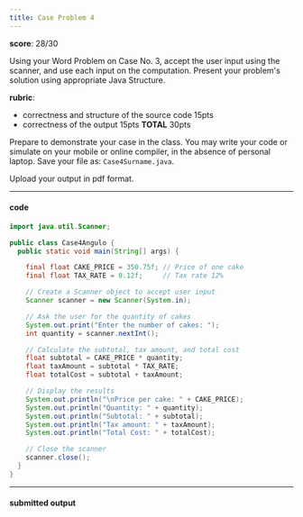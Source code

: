```yaml
---
title: Case Problem 4
---
```


**score**: 28/30

Using your Word Problem on Case No. 3, accept the user input using the scanner, and use each input on the computation. Present your problem's solution using appropriate Java Structure.

**rubric**:

- correctness and structure of the source code 15pts
- correctness of the output 15pts
**TOTAL** 30pts

Prepare to demonstrate your case in the class. You may write your code or simulate on your mobile or online compiler, in the absence of personal laptop. Save your file as: `Case4Surname.java`.

Upload your output in pdf format.

---

#### code

```java
import java.util.Scanner;

public class Case4Angulo {
  public static void main(String[] args) {

    final float CAKE_PRICE = 350.75f; // Price of one cake
    final float TAX_RATE = 0.12f;     // Tax rate 12%

    // Create a Scanner object to accept user input
    Scanner scanner = new Scanner(System.in);

    // Ask the user for the quantity of cakes
    System.out.print("Enter the number of cakes: ");
    int quantity = scanner.nextInt();

    // Calculate the subtotal, tax amount, and total cost
    float subtotal = CAKE_PRICE * quantity;
    float taxAmount = subtotal * TAX_RATE;
    float totalCost = subtotal + taxAmount;

    // Display the results
    System.out.println("\nPrice per cake: " + CAKE_PRICE);
    System.out.println("Quantity: " + quantity);
    System.out.println("Subtotal: " + subtotal);
    System.out.println("Tax amount: " + taxAmount);
    System.out.println("Total Cost: " + totalCost);

    // Close the scanner
    scanner.close();
  }
}
```

---

#### submitted output

<FileCard fileName="case4angulo.pdf" image="" filePath="https://11j9kbjs2p.ufs.sh/f/UblXrSiF6MzLp2nZw5S2CB4Uqd0Qm58wG91yTMnftHAVcKYo" />

